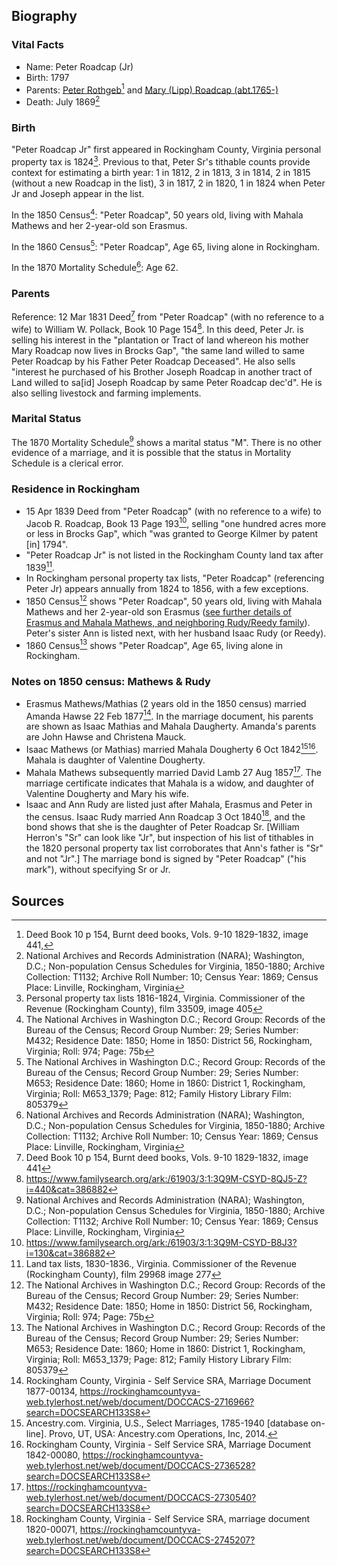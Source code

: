 == Biography ==
=== Vital Facts ===
* Name:  Peter Roadcap (Jr)
* Birth:  1797
* Parents:  [[Rothgeb-117|Peter Rothgeb]]<ref>Deed Book 10 p 154, Burnt deed books, Vols. 9-10 1829-1832, image 441, </ref> and [[Lipp-177|Mary (Lipp) Roadcap (abt.1765-)]]
* Death:  July 1869<ref>National Archives and Records Administration (NARA); Washington, D.C.; Non-population Census Schedules for Virginia, 1850-1880; Archive Collection: T1132; Archive Roll Number: 10; Census Year: 1869; Census Place: Linville, Rockingham, Virginia</ref>

=== Birth ===
"Peter Roadcap Jr" first appeared in Rockingham County, Virginia personal property tax is 1824<ref>Personal property tax lists 1816-1824, Virginia. Commissioner of the Revenue (Rockingham County), film 33509, image 405</ref>.  Previous to that, Peter Sr's tithable counts provide context for estimating a birth year: 1 in 1812, 2 in 1813, 3 in 1814, 2 in 1815 (without a new Roadcap in the list), 3 in 1817, 2 in 1820, 1 in 1824 when Peter Jr and Joseph appear in the list.  

In the 1850 Census<ref>The National Archives in Washington D.C.; Record Group: Records of the Bureau of the Census; Record Group Number: 29; Series Number: M432; Residence Date: 1850; Home in 1850: District 56, Rockingham, Virginia; Roll: 974; Page: 75b</ref>: "Peter Roadcap", 50 years old, living with Mahala Mathews and her 2-year-old son Erasmus.

In the 1860 Census<ref>The National Archives in Washington D.C.; Record Group: Records of the Bureau of the Census; Record Group Number: 29; Series Number: M653; Residence Date: 1860; Home in 1860: District 1, Rockingham, Virginia; Roll: M653_1379; Page: 812; Family History Library Film: 805379</ref>: "Peter Roadcap", Age 65, living alone in Rockingham.

In the 1870 Mortality Schedule<ref>National Archives and Records Administration (NARA); Washington, D.C.; Non-population Census Schedules for Virginia, 1850-1880; Archive Collection: T1132; Archive Roll Number: 10; Census Year: 1869; Census Place: Linville, Rockingham, Virginia</ref>:  Age 62.

=== Parents ===
Reference: 12 Mar 1831 Deed<ref>Deed Book 10 p 154, Burnt deed books, Vols. 9-10 1829-1832, image 441</ref> from "Peter Roadcap" (with no reference to a wife) to William W. Pollack, Book 10 Page 154<ref>https://www.familysearch.org/ark:/61903/3:1:3Q9M-CSYD-8QJ5-Z?i=440&cat=386882</ref>.  In this deed, Peter Jr. is selling his interest in the "plantation or Tract of land whereon his mother Mary Roadcap now lives in Brocks Gap", "the same land willed to same Peter Roadcap by his Father Peter Roadcap Deceased".  He also sells "interest he purchased of his Brother Joseph Roadcap in another tract of Land willed to sa[id] Joseph Roadcap by same Peter Roadcap dec'd".  He is also selling livestock and farming implements.

=== Marital Status ===
The 1870 Mortality Schedule<ref>National Archives and Records Administration (NARA); Washington, D.C.; Non-population Census Schedules for Virginia, 1850-1880; Archive Collection: T1132; Archive Roll Number: 10; Census Year: 1869; Census Place: Linville, Rockingham, Virginia</ref> shows a marital status "M".  There is no other evidence of a marriage, and it is possible that the status in Mortality Schedule is a clerical error.

=== Residence in Rockingham ===
* 15 Apr 1839 Deed from "Peter Roadcap" (with no reference to a wife) to Jacob R. Roadcap, Book 13 Page 193<ref>https://www.familysearch.org/ark:/61903/3:1:3Q9M-CSYD-B8J3?i=130&cat=386882</ref>, selling "one hundred acres more or less in Brocks Gap", which "was granted to George Kilmer by patent [in] 1794".
* "Peter Roadcap Jr" is not listed in the Rockingham County land tax after 1839<ref>Land tax lists, 1830-1836., Virginia. Commissioner of the Revenue (Rockingham County), film 29968 image 277</ref>.
* In Rockingham personal property tax lists, "Peter Roadcap" (referencing Peter Jr) appears annually from 1824 to 1856, with a few exceptions.
* 1850 Census<ref>The National Archives in Washington D.C.; Record Group: Records of the Bureau of the Census; Record Group Number: 29; Series Number: M432; Residence Date: 1850; Home in 1850: District 56, Rockingham, Virginia; Roll: 974; Page: 75b</ref> shows "Peter Roadcap", 50 years old, living with Mahala Mathews and her 2-year-old son Erasmus ([[#notes-on-1850-census-mathews-rudy|see further details of Erasmus and Mahala Mathews, and neighboring Rudy/Reedy family]]).  Peter's sister Ann is listed next, with her husband Isaac Rudy (or Reedy).
* 1860 Census<ref>The National Archives in Washington D.C.; Record Group: Records of the Bureau of the Census; Record Group Number: 29; Series Number: M653; Residence Date: 1860; Home in 1860: District 1, Rockingham, Virginia; Roll: M653_1379; Page: 812; Family History Library Film: 805379</ref> shows "Peter Roadcap", Age 65, living alone in Rockingham.

=== Notes on 1850 census: Mathews & Rudy ===
* Erasmus Mathews/Mathias (2 years old in the 1850 census) married Amanda Hawse 22 Feb 1877<ref>Rockingham County, Virginia - Self Service SRA, Marriage Document 1877-00134, https://rockinghamcountyva-web.tylerhost.net/web/document/DOCCACS-2716966?search=DOCSEARCH133S8</ref>.  In the marriage document, his parents are shown as Isaac Mathias and Mahala Daugherty.  Amanda's parents are John Hawse and Christena Mauck.
* Isaac Mathews (or Mathias) married Mahala Dougherty 6 Oct 1842<ref>Ancestry.com. Virginia, U.S., Select Marriages, 1785-1940 [database on-line]. Provo, UT, USA: Ancestry.com Operations, Inc, 2014.</ref><ref>Rockingham County, Virginia - Self Service SRA, Marriage Document 1842-00080, https://rockinghamcountyva-web.tylerhost.net/web/document/DOCCACS-2736528?search=DOCSEARCH133S8</ref>.  Mahala is daughter of Valentine Dougherty.
* Mahala Mathews subsequently married David Lamb 27 Aug 1857<ref>https://rockinghamcountyva-web.tylerhost.net/web/document/DOCCACS-2730540?search=DOCSEARCH133S8</ref>.  The marriage certificate indicates that Mahala is a widow, and daughter of Valentine Dougherty and Mary his wife.
* Isaac and Ann Rudy are listed just after Mahala, Erasmus and Peter in the census.  Isaac Rudy married Ann Roadcap 3 Oct 1840<ref>Rockingham County, Virginia - Self Service SRA, marriage document 1820-00071, https://rockinghamcountyva-web.tylerhost.net/web/document/DOCCACS-2745207?search=DOCSEARCH133S8</ref>, and the bond shows that she is the daughter of Peter Roadcap Sr.  [William Herron's "Sr" can look like "Jr", but inspection of his list of tithables in the 1820 personal property tax list corroborates that Ann's father is "Sr" and not "Jr".]  The marriage bond is signed by "Peter Roadcap" ("his mark"), without specifying Sr or Jr.

== Sources ==
<references />